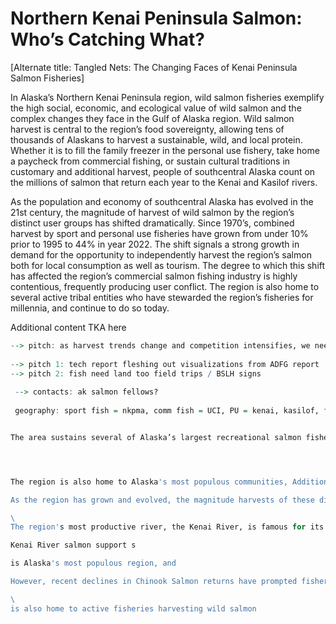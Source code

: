 # Northern Kenai Peninsula Salmon: Who's Catching What? {.unnumbered}

[Alternate title: Tangled Nets: The Changing Faces of Kenai Peninsula Salmon Fisheries]

In Alaska's Northern Kenai Peninsula region, wild salmon fisheries exemplify the high social, economic, and ecological value of wild salmon and the complex changes they face in the Gulf of Alaska region. Wild salmon harvest is central to the region's food sovereignty, allowing tens of thousands of Alaskans to harvest a sustainable, wild, and local protein. Whether it is to fill the family freezer in the personal use fishery, take home a paycheck from commercial fishing, or sustain cultural traditions in customary and additional harvest, people of southcentral Alaska count on the millions of salmon that return each year to the Kenai and Kasilof rivers.

As the population and economy of southcentral Alaska has evolved in the 21st century, the magnitude of harvest of wild salmon by the region's distinct user groups has shifted dramatically. Since 1970's, combined harvest by sport and personal use fisheries have grown from under 10% prior to 1995 to 44% in year 2022. The shift signals a strong growth in demand for the opportunity to independently harvest the region's salmon both for local consumption as well as tourism. The degree to which this shift has affected the region's commercial salmon fishing industry is highly contentious, frequently producing user conflict. The region is also home to several active tribal entities who have stewarded the region's fisheries for millennia, and continue to do so today.


Additional content TKA here


```r

--> pitch: as harvest trends change and competition intensifies, we need to get user groups to better understand each other. understand value of shared, renewable - yet finite resource. Get BOF to use science in their allocation decisions. transparent info is first step.
 
--> pitch 1: tech report fleshing out visualizations from ADFG report
--> pitch 2: fish need land too field trips / BSLH signs
 
 --> contacts: ak salmon fellows?
 
 geography: sport fish = nkpma, comm fish = UCI, PU = kenai, kasilof, fish creek, kasilof gillnet


The area sustains several of Alaska’s largest recreational salmon fisheries, major commercial gill-net and personal-use dip-net fisheries, as well as small-scale subsistence and educational fisheries (Begich et al. 2013; Shields and Dupuis 2016).




The region is also home to Alaska's most populous communities, Additionally it is visited by hundreds of thousands of annual visitors also seeking to harvest salmon in growing sport fisheries.

As the region has grown and evolved, the magnitude harvests of these different fisheries

\
The region's most productive river, the Kenai River, is famous for its large Chinook Salmon *O. tshawytscha*, including a 44-kg (97 lb) world record fish caught in 1985.

Kenai River salmon support s

is Alaska's most populous region, and

However, recent declines in Chinook Salmon returns have prompted fishery closures and exacerbated long-standing conflicts between stake- holders (Loring 2016). These declines, coinciding with state-wide declines in Chinook Salmon returns and body size (ADFG 2013; Lewis et al. 2015), have raised concerns about the resilience of these salmon runs and their dependent fishing communities to rapid environmental change (Loring et al. 2014).

\
is also home to active fisheries harvesting wild salmon

```


 

